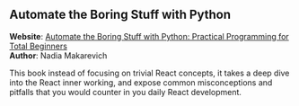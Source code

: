 
## Automate the Boring Stuff with Python

<UnderConstruction />

**Website**: [Automate the Boring Stuff with Python: Practical Programming for Total Beginners](https://www.advanced-react.com)\
**Author**: Nadia Makarevich

This book instead of focusing on trivial React concepts, it takes a deep dive into the React inner working, and expose common misconceptions and pitfalls that you would counter in you daily React development.